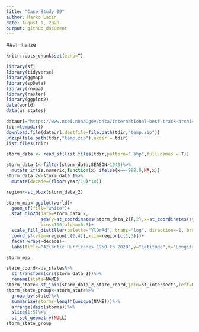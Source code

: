 ```yaml
---
title: "Case Study 09"
author: Marko Lazin
date: August 1, 2020
output: github_document
---
```


###Initialize
```r
knitr::opts_chunk$set(echo=T)

library(sf)
library(tidyverse)
library(ggmap)
library(spData)
library(rnoaa)
library(raster)
library(ggplot2)
data(world)
data(us_states)
```

```r
dataurl="https://www.ncei.noaa.gov/data/international-best-track-archive-for-climate-stewardship-ibtracs/v04r00/access/shapefile/IBTrACS.NA.list.v04r00.points.zip"
tdir=tempdir()
download.file(dataurl,destfile=file.path(tdir,"temp.zip"))
unzip(file.path(tdir,"temp.zip"),exdir = tdir)
list.files(tdir)

storm_data <- read_sf(list.files(tdir,pattern=".shp",full.names = T))
```

```r
storm_data_1<-filter(storm_data,SEASON>1949)%>%
  mutate_if(is.numeric,function(x) ifelse(x==-999.0,NA,x))
storm_data_2<-storm_data_1%>%
  mutate(decade=(floor(year/10)*10))

region<-st_bbox(storm_data_2)
```

```r
storm_map<-ggplot(world)+
  geom_sf(fill="white")+
  stat_bin2d(data=storm_data_2,
             aes(y=st_coordinates(storm_data_2)[,2],x=st_coordinates(storm_data_2)[,1]),
             bins=100,alpha=0.5)+
  scale_fill_distiller(palette="YlOrRd", trans="log", direction=-1, breaks = c(1,10,100,1000))+
  coord_sf(ylim=region[c(2,4)],xlim=region[c(1,3)])+
  facet_wrap(~decade)+
  labs(title="Atlantic Hurricanes 1950 to 2020",y="Latitude",x="Longitude")

storm_map
```
```r
state_coord<-us_states%>%
  st_transform(crs(storm_data_2))%>%
  rename(state=NAME)
storm_state<-st_join(storm_data_2,state_coord,join=st_intersects,left=F)
storm_state_group<-storm_state%>%  
  group_by(state)%>%
  summarize(storms=length(unique(NAME)))%>%
  arrange(desc(storms))%>%
  slice(1:5)%>%
  st_set_geometry(NULL)
storm_state_group
```